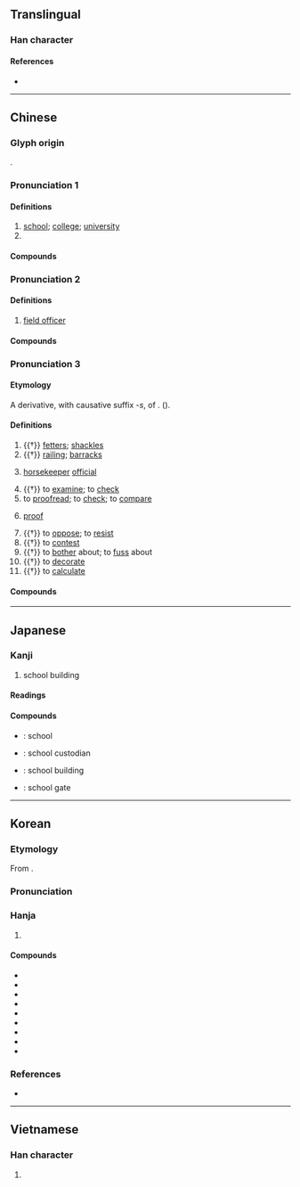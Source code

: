 {{character info}}
==Translingual==
{{stroke order|strokes=10}}

===Han character===
{{Han char|rn=75|rad=木|as=06|sn=10|four=40948|canj=DYCK|ids=⿰木交}}

====References====
* {{Han ref|kx=0522.250|dkj=14713|dj=0910.270|hdz=21205.080|uh=6821|ud=26657|bh=AED5|bd=44757}}

----

==Chinese==
{{zh-forms}}

===Glyph origin===
{{Han etym}}
{{Han compound|木|t1=tree|交|ls=psc|c1=s|c2=p}}.

===Pronunciation 1===
{{zh-pron
|m=xiào
|m-s=xiao4
|c=haau6
|h=pfs=káu
|j=xiau3
|md=hâu
|mn=hāu
|mn-t=hao6
|w=3hhiau
|mc=1
|oc=2
|cat=n,pn
}}

====Definitions====
{{zh-hanzi}}

# [[school]]; [[college]]; [[university]]
# {{surname|zh}}

====Compounds====
{{zh-der|fold=1|校服|校門|校董|校方|校歌|校工|校際|校紀|校刊|校曆|校旗|校企|校慶|校容|校舍|校外|校尉|校務|校訓|校園|校友|校長|校址|學校|女校|夜校|官校|姊妹校|創校|專校|同校|劇校|分校|村校|母校|校規|校友會|校譽|校徽|私校|校風|校花|校醫|男校|校訪|校區|校運|校隊|軍校|高校|離校|黨校|黌校|職校|補校|調校|在校|殺校}}

===Pronunciation 2===
{{zh-pron
|m=xiào
|c=gaau3
|md=háu
|mn=hāu/kàu
|mn-t=ga3
|dial=n
|cat=n
}}

====Definitions====
{{zh-hanzi}}

# {{lb|zh|military}} [[field officer]]

====Compounds====
{{zh-der|fold=1|上校|中校|少校|小校|步兵校尉|司隸校尉|將校|校官}}

===Pronunciation 3===
{{zh-pron
|m=jiào
|c=gaau3
|h=pfs=káu
|md=gáu
|mn=kàu/kà
|mn_note=kàu - literary; kà - vernacular
|mn-t=ga3
|w=2kau,2jiau
|w_note=2kau - vernacular; 2jiau - literary
|mc=2
|oc=1
|dial=n
|cat=n,v
}}

====Etymology====
A derivative,  with causative suffix -''s'', of {{och-l|交}}. ({{zh-ref|Schuessler, 2007}}).

====Definitions====
{{zh-hanzi}}

# {{†}} [[fetters]]; [[shackles]]
# {{†}} [[railing]]; [[barracks]]
# {{lb|zh|historical}} [[horse]][[keeper]] [[official]]
# {{†}} to [[examine]]; to [[check]]
# to [[proofread]]; to [[check]]; to [[compare]]
# {{lb|zh|printing}} [[proof]]
# {{†}} to [[oppose]]; to [[resist]]
# {{†}} to [[contest]]
# {{†}} to [[bother]] about; to [[fuss]] about
# {{†}} to [[decorate]]
# {{†}} to [[calculate]]

====Compounds====
{{zh-der|fold=1|校對|校正|校改|校訂|校書|校勘|校讎/校雠|校準|校實|參校|校閱|讎校/雠校|女校尉|循名校實|屨校|女校書|校獵|摸金校尉|校理|校對員|戶口校正|檢校|校場|校人|比校|校本|校綴|校樣|校勘學|校稿|校點|校書郎|校計|校尉|犯而不校|讎校|考校|銖銖校量|鉤校|覆校}}

----

==Japanese==

===Kanji===
{{ja-kanji|grade=1|rs=木06}}

# school building

====Readings====
{{ja-readings
|goon=きょう, ぎょう
|kanon=こう
|kun=かせ-
}}

====Compounds====
* {{ja-r|学校|がっこう}}: school
* {{ja-r|校僕|こうぼく}}: school custodian
* {{ja-r|校舎|こうしゃ}}: school building
* {{ja-r|校門|こうもん}}: school gate

----

==Korean==

===Etymology===
From {{der|ko|ltc|sort=교|-}} {{ltc-l|校|id=2}}. 

{{collapse|
* {{hanja-dongguk|교ᇢ〮|kyów}}
* {{hanja-hunmong|교〯|kyǒ|儒學#상34A|hun=ᄒᆞᆨ〮다ᇰ 교〯}}
* {{hanja-sinjeung|&nbsp;교|kyo|hun=견훌 교}}
|Historical readings
|bg=#FFFFFF}}

===Pronunciation===
{{ko-hanja-pron|교|l=y}}

===Hanja===
{{ko-hanja-search}}
{{ko-hanja|학교|교}}

# {{hanja form of|교|[[school]]; [[educational]] [[establishment]]}}

====Compounds====
{{der-top3|Compounds}}
* {{ko-l|교문|[[school]] [[gate]]|校門}}
* {{ko-l|교장|the [[principal]] of a school|校長}}
* {{ko-l|등교|[[attendance]] at school|登校}}
* {{ko-l|교우|[[alumnus]]|校友}}
* {{ko-l|학교|[[school]]|學校}}
* {{ko-l|교복|[[school uniform]]|校服}}
* {{ko-l|고교|[[high school]]|高校}}
* {{ko-l|모교|[[alma mater]]|母校}}
* {{ko-l|대학교|[[university]]|大學校}}
{{der-bottom}}

===References===
* {{R:hanjadoc|4969}}

----

==Vietnamese==

===Han character===
{{vi-readings|reading=hiệu, chò, giâu, giáo, hào|rs=木06}}

# {{rfdef|vi|sort=木06}}